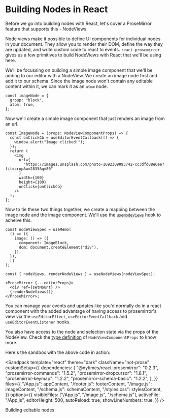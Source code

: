 
# Building Nodes in React

Before we go into building nodes with React, let's cover a ProseMirror feature that supports this - NodeViews.

Node views make it possible to define UI components for individual nodes in your document. They allow you to render their DOM, define the way they are updated, and write custom code to react to events. `react-prosemirror` gives us a few primitives to build NodeViews with React that we'll be using here.

We'll be focussing on building a simple image component that we'll be adding to our editor with a NodeView. We create an image node first and add it to our schema. Since the image node won't contain any editable content within it, we can mark it as an `atom` node.

```tsx
const imageNode = {
  group: "block",
  atom: true,
};
```

Now we'll create a simple image component that just renders an image from an url.

```tsx
const ImageNode = (props: NodeViewComponentProps) => {
  const onClickCb = useEditorEventCallback(() => {
    window.alert("Image clicked!");
  });
  return (
    <img
      url={
        "https://images.unsplash.com/photo-1692309093742-cc3dfd08e6ee?fit=crop&w=2835&q=80"
      }
      width={100}
      height={100}
      onClick={onClickCb}
    />
  );
};
```

Now to tie these two things together, we create a mapping between the image node and the image component. We'll use the [`useNodeViews`](https://github.com/nytimes/react-prosemirror/tree/main#building-nodeviews-with-react) hook to acheive this.

```tsx
const nodeViewSpec = useMemo(
  () => ({
    image: () => ({
      component: ImageBlock,
      dom: document.createElement("div"),
    }),
  }),
  []
);

const { nodeViews, renderNodeViews } = useNodeViews(nodeViewSpec);

<ProseMirror {...editorProps}>
  <div ref={setMount} />
  {renderNodeViews()}
</ProseMirror>;
```

You can manage your events and updates like you'd normally do in a react component with the added advantage of having access to prosemirror's view via the `useEditorEffect`, `useEditorEventCallback` and `useEditorEventListener` hooks.

You also have access to the node and selection state via the props of the NodeView. Check the [type definition](https://github.com/nytimes/react-prosemirror/blob/main/src/nodeViews/createReactNodeViewConstructor.tsx#L21) of `NodeViewComponentProps` to know more.

Here's the sandbox with the above code in action:

<Sandpack
  template="react"
  theme="dark"
  className="not-prose"
  customSetup={{
    dependencies: {
      "@nytimes/react-prosemirror": "0.2.3",
      "prosemirror-commands": "1.5.2",
      "prosemirror-dropcursor": "1.8.1",
      "prosemirror-keymap": "1.2.2",
      "prosemirror-schema-basic": "1.2.2",
    },
  }}
  files={{
    "/App.js": appContent,
    "/footer.js": footerContent,
    "/image.js": imageContent,
    "/schema.js": schemaContent,
    "/styles.css": stylesContent,
  }}
  options={{
    visibleFiles: ["/App.js", "/image.js", "/schema.js"],
    activeFile: "/App.js",
    editorHeight: 500,
    autoReload: true,
    showLineNumbers: true,
  }}
/>

<Spacer space={10} />
<NextPage to="/nodesadvanced">Building editable nodes </NextPage>
